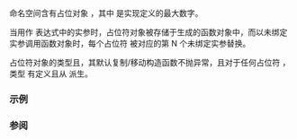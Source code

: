 {{cpp/title|n=placeholders::|_1|_2, ...|_N}}
{{cpp/utility/functional/navbar}}
{{dcl begin}}
{{dcl header|functional}}
{{dcl|
/* 见下文 */ _1;
/* 见下文 */ _2;
.
.
/* 见下文 */ _N;
}}
{{dcl end}}

{{lc|std::placeholders}} 命名空间含有占位对象 {{tt|[_1, . . . _N]}}，其中 {{tt|N}} 是实现定义的最大数字。

当用作 {{lc|std::bind}} 表达式中的实参时，占位符对象被存储于生成的函数对象中，而以未绑定实参调用函数对象时，每个占位符 {{tt|_N}} 被对应的第 N 个未绑定实参替换。

{{rev begin}}
{{rev|until=c++17|
每个占位符如同以 {{c|extern /* 未指明 */ _1;}} 声明。
}}
{{rev|since=c++17|
鼓励实现如同以 {{c|inline constexpr /* 未指明 */ _1;}} 声明占位符，尽管标准仍然允许以 {{c|extern /* 未指明 */ _1;}} 声明它们。
}}
{{rev end}}
占位符对象的类型{{named req|DefaultConstructible}}且{{named req|CopyConstructible}}，其默认复制/移动构造函数不抛异常，且对于任何占位符 {{tt|_N}}，类型 {{c|std::is_placeholder&lt;decltype(_N)&gt;}} 有定义且从 {{c|std::integral_constant&lt;int, N&gt;}} 派生。

===示例===
{{example
|下列代码展示以占位符实参创建函数对象。
|code=
#include &lt;functional&gt;
#include &lt;iostream&gt;
#include &lt;string&gt;

void goodbye(const std::string&amp; s)
{
    std::cout &lt;&lt; "Goodbye " &lt;&lt; s &lt;&lt; '\n';
}

class Object
{
public:
    void hello(const std::string&amp; s)
    {
        std::cout &lt;&lt; "Hello " &lt;&lt; s &lt;&lt; '\n';
    }
};

int main()
{
    using namespace std::placeholders;

    using ExampleFunction = std::function&lt;void(const std::string&amp;)&gt;;
    Object instance;
    std::string str("World");

    ExampleFunction f = std::bind(&amp;Object::hello, &amp;instance, _1);
    f(str); // 等价于 instance.hello(str)

    f = std::bind(&amp;goodbye, std::placeholders::_1);
    f(str); // 等价于 goodbye(str)

    auto lambda = [](std::string pre, char o, int rep, std::string post)
    {
        std::cout &lt;&lt; pre;
        while (rep-- &gt; 0)
            std::cout &lt;&lt; o;
        std::cout &lt;&lt; post &lt;&lt; '\n';
    };

    // 绑定 lambda:
    std::function&lt;void(std::string, char, int, std::string)&gt; g =
        std::bind(&amp;decltype(lambda)::operator(), &amp;lambda, _1, _2, _3, _4);
    g("G", 'o', 'o'-'g', "gol");
}
|output=
Hello World
Goodbye World
Goooooooogol
}}

===参阅===
{{dsc begin}}
{{dsc inc|cpp/utility/functional/dsc bind}}
{{dsc inc|cpp/utility/functional/dsc is_placeholder}}
{{dsc inc|cpp/utility/tuple/dsc ignore}}
{{dsc end}}

{{langlinks|de|en|es|fr|it|ja|pt|ru}}